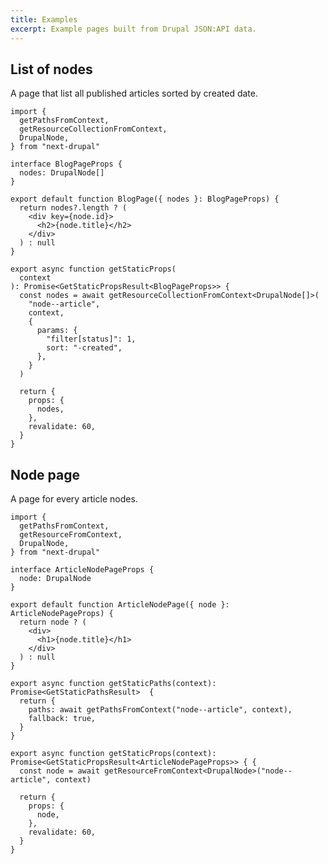 ```yaml
---
title: Examples
excerpt: Example pages built from Drupal JSON:API data.
---
```


## List of nodes

A page that list all published articles sorted by created date.

```tsx title=pages/index.tsx
import {
  getPathsFromContext,
  getResourceCollectionFromContext,
  DrupalNode,
} from "next-drupal"

interface BlogPageProps {
  nodes: DrupalNode[]
}

export default function BlogPage({ nodes }: BlogPageProps) {
  return nodes?.length ? (
    <div key={node.id}>
      <h2>{node.title}</h2>
    </div>
  ) : null
}

export async function getStaticProps(
  context
): Promise<GetStaticPropsResult<BlogPageProps>> {
  const nodes = await getResourceCollectionFromContext<DrupalNode[]>(
    "node--article",
    context,
    {
      params: {
        "filter[status]": 1,
        sort: "-created",
      },
    }
  )

  return {
    props: {
      nodes,
    },
    revalidate: 60,
  }
}
```

## Node page

A page for every article nodes.

```tsx title=pages/[...slug].tsx
import {
  getPathsFromContext,
  getResourceFromContext,
  DrupalNode,
} from "next-drupal"

interface ArticleNodePageProps {
  node: DrupalNode
}

export default function ArticleNodePage({ node }: ArticleNodePageProps) {
  return node ? (
    <div>
      <h1>{node.title}</h1>
    </div>
  ) : null
}

export async function getStaticPaths(context): Promise<GetStaticPathsResult>  {
  return {
    paths: await getPathsFromContext("node--article", context),
    fallback: true,
  }
}

export async function getStaticProps(context): Promise<GetStaticPropsResult<ArticleNodePageProps>> { {
  const node = await getResourceFromContext<DrupalNode>("node--article", context)

  return {
    props: {
      node,
    },
    revalidate: 60,
  }
}
```
